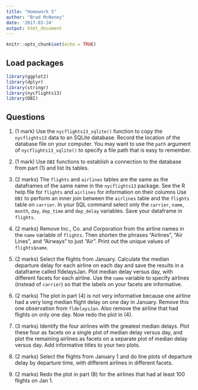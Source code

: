 ```yaml
---
title: "Homework 5"
author: "Brad McNeney"
date: '2017-03-24'
output: html_document
---
```


```r
knitr::opts_chunk$set(echo = TRUE)
```

## Load packages

```r
library(ggplot2)
library(dplyr)
library(stringr)
library(nycflights13)
library(DBI)
```

## Questions

1. (1 mark) Use the `nycflights13_sqlite()` function to copy the `nycflights13`
data to an SQLite database. Record the location of the database file
on your computer. You may want to use the `path` 
argument of `nycflights13_sqlite()` to specify a file path 
that is easy to remember.

2. (1 mark) Use `DBI` functions to establish a connection to the database from 
part (1) and list its tables. 


3. (2 marks) The `flights` and `airlines` tables are the same as the 
dataframes of the same name in the
`nycflights13` package. See the R help file for `flights` and `airlines`
for information on their columns
Use `DBI` to perform an inner join between the `airlines` table
and the `flights` table on `carrier`. In your SQL command 
select only the `carrier`, `name`, `month`, `day`, `dep_time`
and `dep_delay` variables.
Save your dataframe in `flights`.


4. (2 marks) Remove Inc., Co. and Corporation from the airline names in the
`name` variable of `flights`. Then shorten the phrases "Airlines",
"Air Lines", and "Airways" to just "Air". Print out the 
unique values of `flights$name`.

5. (2 marks) Select the flights from January. Calculate the median departure 
delay for each airline on each day and save the results in a 
dataframe called fldelaysJan. Plot median delay versus day, 
with different facets for each airline. Use the `name` variable
to specify airlines (instead of `carrier`) so that the labels
on your facets are informative.

6. (2 marks) The plot in part (4) is not very informative because one airline 
had a very long median flight delay on one day in January. Remove this 
one observation from `fldelaysJan`. Also remove the airline
that had flights on only one day. Now redo the plot in (4).

7. (3 marks) Identify the four airlines with the greatest median
delays. Plot these four as facets on a single plot of median delay 
versus day, and plot the remaining airlines as facets on a separate plot of 
median delay versus day.
Add informative titles to your two plots.

8. (2 marks) Select the flights from January 1 and do line plots
of departure delay by departure time, with different airlines
in different facets.

9. (2 marks) Redo the plot in part (8) for the airlines that had
at least 100 flights on Jan 1.

